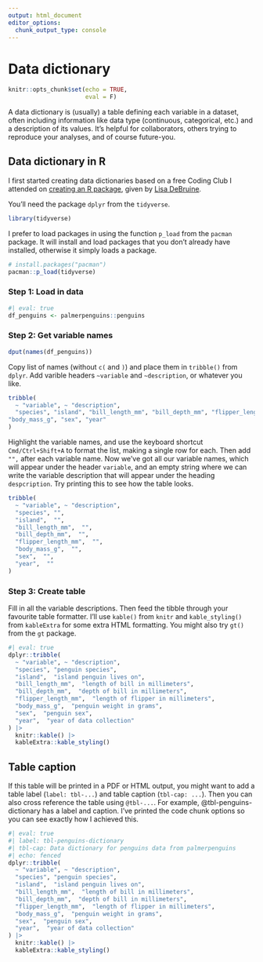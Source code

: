 ```yaml
---
output: html_document
editor_options: 
  chunk_output_type: console
---
```

# Data dictionary {#sec-data-dictionary}

```r
knitr::opts_chunk$set(echo = TRUE,
                      eval = F)
```

A data dictionary is (usually) a table defining each variable in a dataset, often including information like data type (continuous, categorical, etc.) and a description of its values. It's helpful for collaborators, others trying to reproduce your analyses, and of course future-you.

## Data dictionary in R

I first started creating data dictionaries based on a free Coding Club I attended on [creating an R package](https://psyteachr.github.io/intro-r-pkgs/), given by [Lisa DeBruine](https://debruine.github.io/).

You'll need the package `dplyr` from the `tidyverse`.

```r
library(tidyverse)
```

I prefer to load packages in using the function `p_load` from the `pacman` package. It will install and load packages that you don't already have installed, otherwise it simply loads a package.

```r
# install.packages("pacman")
pacman::p_load(tidyverse)
```


### Step 1: Load in data

```r
#| eval: true
df_penguins <- palmerpenguins::penguins
```


### Step 2: Get variable names

```r
dput(names(df_penguins))
```

Copy list of names (without `c(` and `)`) and place them in `tribble()` from `dplyr`. Add varible headers `~variable` and `~description`, or whatever you like.

```r
tribble(
  ~ "variable", ~ "description",
  "species", "island", "bill_length_mm", "bill_depth_mm", "flipper_length_mm", 
"body_mass_g", "sex", "year"
)
```

Highlight the variable names, and use the keyboard shortcut `Cmd/Ctrl+Shift+A` to format the list, making a single row for each. Then add `"",` after each variable name. Now we've got all our variable names, which will appear under the header `variable`, and an empty string where we can write the variable description that will appear under the heading `despcription`. Try printing this to see how the table looks.

```r
tribble(
  ~ "variable", ~ "description",
  "species", "",
  "island",  "",
  "bill_length_mm",  "",
  "bill_depth_mm",  "",
  "flipper_length_mm",  "",
  "body_mass_g",  "",
  "sex",  "",
  "year",  ""
)
```

### Step 3: Create table

Fill in all the variable descriptions. Then feed the tibble through your favourite table formatter. I'll use `kable()` from `knitr` and `kable_styling()` from `kableExtra` for some extra HTML formatting. You might also try `gt()` from the `gt` package. 

```r
#| eval: true
dplyr::tribble(
  ~ "variable", ~ "description",
  "species", "penguin species",
  "island",  "island penguin lives on",
  "bill_length_mm",  "length of bill in millimeters",
  "bill_depth_mm",  "depth of bill in millimeters",
  "flipper_length_mm",  "length of flipper in millimeters",
  "body_mass_g",  "penguin weight in grams",
  "sex",  "penguin sex",
  "year",  "year of data collection"
) |> 
  knitr::kable() |> 
  kableExtra::kable_styling()
```

## Table caption

If this table will be printed in a PDF or HTML output, you might want to add a table label (`label: tbl-...`) and table caption (`tbl-cap: ...`). Then you can also cross reference the table using `@tbl-...`. For example, @tbl-penguins-dictionary has a label and caption. I've printed the code chunk options so you can see exactly how I achieved this.

```r
#| eval: true
#| label: tbl-penguins-dictionary
#| tbl-cap: Data dictionary for penguins data from palmerpenguins
#| echo: fenced
dplyr::tribble(
  ~ "variable", ~ "description",
  "species", "penguin species",
  "island",  "island penguin lives on",
  "bill_length_mm",  "length of bill in millimeters",
  "bill_depth_mm",  "depth of bill in millimeters",
  "flipper_length_mm",  "length of flipper in millimeters",
  "body_mass_g",  "penguin weight in grams",
  "sex",  "penguin sex",
  "year",  "year of data collection"
) |> 
  knitr::kable() |> 
  kableExtra::kable_styling()
```



